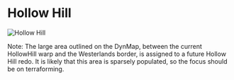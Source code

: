 

# Hollow Hill

<Image src="https://cdn.sanity.io/images/1as7cn02/production/321d31f96ee1904da468e4196897854daa527112-1280x720.png?w=976&h=350&fit=crop&crop=center&auto=format" alt="Hollow Hill" width={976} height={350}  />

<ProjectDetails
  floatRight
  region="Riverlands"
  house="Brotherhood Without Banners"
  type="Miscellaneous"
  status="Completed"
  warp="/warp hollowhill"
  projectLead="SMP"
  dateStarted="January 25, 2013"
  dateCompleted="March 8, 2013"
/>

Note: The large area outlined on the DynMap, between the current HollowHill warp and the Westerlands border, is assigned to a future Hollow Hill redo. It is likely that this area is sparsely populated, so the focus should be on terraforming.
